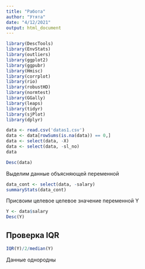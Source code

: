 ```yaml
---
title: "Работа"
author: "Утята"
date: "4/12/2021"
output: html_document
---
```


```r
library(DescTools)
library(EnvStats)
library(outliers)
library(ggplot2)
library(ggpubr)
library(Hmisc)
library(corrplot)
library(rio)
library(robustHD)
library(normtest)
library(GGally)
library(leaps)
library(tidyr)
library(sjPlot)
library(dplyr)

data <- read.csv('datas1.csv')
data <- data[rowSums(is.na(data)) == 0,]
data <- select(data, -X)
data <- select(data, -sl_no)
data
```

```r
Desc(data)
```
Выделим данные объясняющей переменной
```r
data_cont <- select(data, -salary)
summaryStats(data_cont)
```
Присвоим целевое целевое значение переменной Y
```r
Y <- data$salary
Desc(Y)
```
## Проверка IQR

```r
IQR(Y)/2/median(Y)
```
Данные однородны


